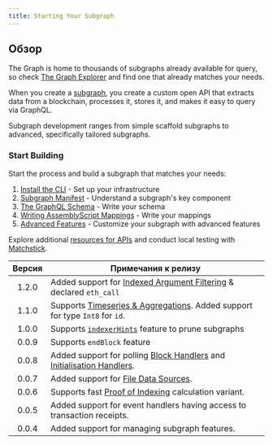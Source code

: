 ```yaml
---
title: Starting Your Subgraph
---
```


## Обзор

The Graph is home to thousands of subgraphs already available for query, so check [The Graph Explorer](https://thegraph.com/explorer) and find one that already matches your needs.

When you create a [subgraph](/subgraphs/developing/subgraphs/), you create a custom open API that extracts data from a blockchain, processes it, stores it, and makes it easy to query via GraphQL.

Subgraph development ranges from simple scaffold subgraphs to advanced, specifically tailored subgraphs.

### Start Building

Start the process and build a subgraph that matches your needs:

1. [Install the CLI](/subgraphs/developing/creating/install-the-cli/) - Set up your infrastructure
2. [Subgraph Manifest](/subgraphs/developing/creating/subgraph-manifest/) - Understand a subgraph's key component
3. [The GraphQL Schema](/subgraphs/developing/creating/ql-schema/) - Write your schema
4. [Writing AssemblyScript Mappings](/subgraphs/developing/creating/assemblyscript-mappings/) - Write your mappings
5. [Advanced Features](/subgraphs/developing/creating/advanced/) - Customize your subgraph with advanced features

Explore additional [resources for APIs](/subgraphs/developing/creating/graph-ts/README/) and conduct local testing with [Matchstick](/subgraphs/developing/creating/unit-testing-framework/).

| Версия | Примечания к релизу                                                                                                                                                      |
| :----: | ------------------------------------------------------------------------------------------------------------------------------------------------------------------------ |
|  1.2.0 | Added support for [Indexed Argument Filtering](/#indexed-argument-filters--topic-filters) & declared `eth_call`                                                          |
|  1.1.0 | Supports [Timeseries & Aggregations](#timeseries-and-aggregations). Added support for type `Int8` for `id`.                                                              |
|  1.0.0 | Supports [`indexerHints`](/developing/creating-a-subgraph/#indexer-hints) feature to prune subgraphs                                                                     |
|  0.0.9 | Supports `endBlock` feature                                                                                                                                              |
|  0.0.8 | Added support for polling [Block Handlers](/developing/creating-a-subgraph/#polling-filter) and [Initialisation Handlers](/developing/creating-a-subgraph/#once-filter). |
|  0.0.7 | Added support for [File Data Sources](/developing/creating-a-subgraph/#file-data-sources).                                                                               |
|  0.0.6 | Supports fast [Proof of Indexing](/indexing/overview/#what-is-a-proof-of-indexing-poi) calculation variant.                                                              |
|  0.0.5 | Added support for event handlers having access to transaction receipts.                                                                                                  |
|  0.0.4 | Added support for managing subgraph features.                                                                                                                            |

